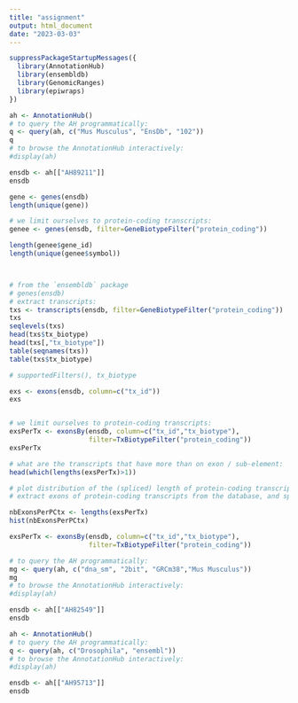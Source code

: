 ```yaml
---
title: "assignment"
output: html_document
date: "2023-03-03"
---
```


```r
suppressPackageStartupMessages({
  library(AnnotationHub)
  library(ensembldb)
  library(GenomicRanges)
  library(epiwraps)
})
```

```r
ah <- AnnotationHub()
# to query the AH programmatically:
q <- query(ah, c("Mus Musculus", "EnsDb", "102"))
q
# to browse the AnnotationHub interactively:
#display(ah)

ensdb <- ah[["AH89211"]]
ensdb
```
```r
gene <- genes(ensdb)
length(unique(gene))

# we limit ourselves to protein-coding transcripts:
genee <- genes(ensdb, filter=GeneBiotypeFilter("protein_coding"))

length(genee$gene_id)        
length(unique(genee$symbol))




```
```r
# from the `ensembldb` package
# genes(ensdb)
# extract transcripts:
txs <- transcripts(ensdb, filter=GeneBiotypeFilter("protein_coding"))
txs
seqlevels(txs)
head(txs$tx_biotype)
head(txs[,"tx_biotype"])
table(seqnames(txs))
table(txs$tx_biotype)

# supportedFilters(), tx_biotype

exs <- exons(ensdb, column=c("tx_id"))
exs


# we limit ourselves to protein-coding transcripts:
exsPerTx <- exonsBy(ensdb, column=c("tx_id","tx_biotype"), 
                    filter=TxBiotypeFilter("protein_coding"))
exsPerTx

# what are the transcripts that have more than on exon / sub-element:
head(which(lengths(exsPerTx)>1))


```

```r

# plot distribution of the (spliced) length of protein-coding transcripts
# extract exons of protein-coding transcripts from the database, and split them by transcript, before summing the width of the exons of each transcript

nbExonsPerPCtx <- lengths(exsPerTx)
hist(nbExonsPerPCtx)

exsPerTx <- exonsBy(ensdb, column=c("tx_id","tx_biotype"), 
                    filter=TxBiotypeFilter("protein_coding"))

```




``` r
# to query the AH programmatically:
mg <- query(ah, c("dna_sm", "2bit", "GRCm38","Mus Musculus"))
mg
# to browse the AnnotationHub interactively:
#display(ah)

ensdb <- ah[["AH82549"]]
ensdb
```
```r
ah <- AnnotationHub()
# to query the AH programmatically:
q <- query(ah, c("Drosophila", "ensembl"))
# to browse the AnnotationHub interactively:
#display(ah)

ensdb <- ah[["AH95713"]]
ensdb
```


